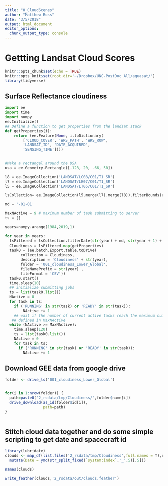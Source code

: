 ```yaml
---
title: "0_CloudScenes"
author: "Matthew Ross"
date: "3/5/2018"
output: html_document
editor_options: 
  chunk_output_type: console
---
```



# Gettting Landsat Cloud Scores
```r
knitr::opts_chunk$set(echo = TRUE)
knitr::opts_knit$set(root.dir='~/Dropbox/UNC-PostDoc All/aquasat/')
library(tidyverse)
```


## Surface Reflectance cloudiness
```python
import ee
import time
import numpy
ee.Initialize()
## Define a function to get properties from the landsat stack
def getProperties(i):
    return (ee.Feature(None, i.toDictionary(
        ['CLOUD_COVER', 'WRS_PATH', 'WRS_ROW',
        'LANDSAT_ID', 'DATE_ACQUIRED',
        'SENSING_TIME'])))
        

#Make a rectangel around the USA
usa = ee.Geometry.Rectangle([-128, 20, -66, 50])

l8 = ee.ImageCollection('LANDSAT/LC08/C01/T1_SR')
l7 = ee.ImageCollection('LANDSAT/LE07/C01/T1_SR') 
l5 = ee.ImageCollection('LANDSAT/LT05/C01/T1_SR')

lsCollection= ee.ImageCollection(l5.merge(l7).merge(l8)).filterBounds(usa)

md = '-01-01'

MaxNActive = 9 # maximum number of task submitting to server
ts = []

years=numpy.arange(1984,2019,1)

for year in years:
  lsFiltered = lsCollection.filterDate(str(year) + md, str(year + 1) + md)
  Cloudiness = lsFiltered.map(getProperties)
  task0 = (ee.batch.Export.table.toDrive(
       collection = Cloudiness,
       description = 'Cloudiness' + str(year),
       folder = '001_cloudiness_Lower_Global',
       fileNamePrefix = str(year) ,
       fileFormat = 'CSV'))
  task0.start()
  time.sleep(10)
  ## initialize submitting jobs
  ts = list(task0.list())
  NActive = 0
  for task in ts:
    if ('RUNNING' in str(task) or 'READY' in str(task)):
        NActive += 1       
    ## wait if the number of current active tasks reach the maximum number
   ## defined in MaxNActive
  while (NActive >= MaxNActive):
    time.sleep(120)
    ts = list(task0.list())
    NActive = 0
    for task in ts:
      if ('RUNNING' in str(task) or 'READY' in str(task)):
        NActive += 1
```


## Download GEE data from google drive
```r
folder <- drive_ls('001_cloudiness_Lower_Global')


for(i in 1:nrow(folder)) {
  path=paste0('2_rsdata/tmp/Cloudiness/',folder$name[i])
  drive_download(as_id(folder$id[i]),
                 path=path)
}



```


## Stitch cloud data together and do some simple scripting to get date and spacecraft id
```r
library(lubridate)
clouds <- map_df(list.files('2_rsdata/tmp/Cloudiness',full.names = T),read_csv) %>%
  mutate(Date = ymd(str_split_fixed(`system:index`,'_',5)[,5])) 

names(clouds)

write_feather(clouds,'2_rsdata/out/clouds.feather')

```

